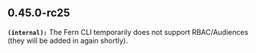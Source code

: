 ## 0.45.0-rc25
**`(internal):`** The Fern CLI temporarily does not support RBAC/Audiences (they will be added in again shortly). 


